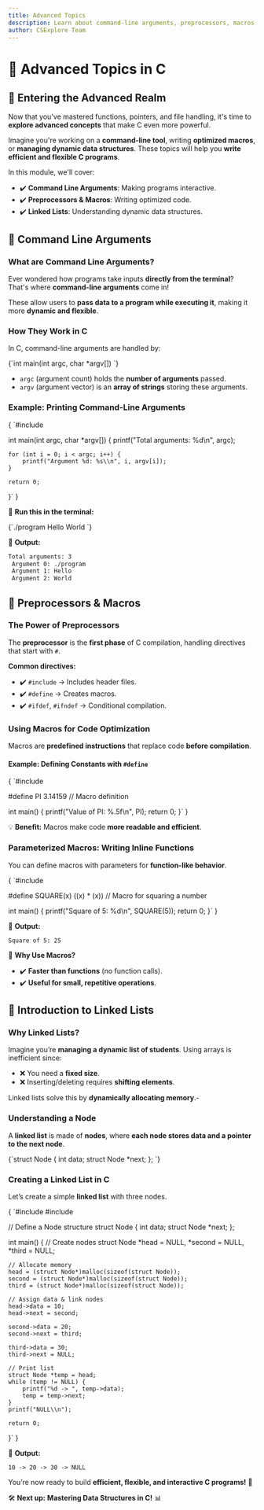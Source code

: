 ```yaml
---
title: Advanced Topics
description: Learn about command-line arguments, preprocessors, macros, and the basics of linked lists in C.
author: CSExplore Team
---
```


# 🚀 Advanced Topics in C

## 🌟 Entering the Advanced Realm

Now that you've mastered functions, pointers, and file handling, it's time to **explore advanced concepts** that make C even more powerful.

Imagine you're working on a **command-line tool**, writing **optimized macros**, or **managing dynamic data structures**. These topics will help you **write efficient and flexible C programs**.

In this module, we'll cover:

- ✔️ **Command Line Arguments**: Making programs interactive.
- ✔️ **Preprocessors & Macros**: Writing optimized code.
- ✔️ **Linked Lists**: Understanding dynamic data structures.

## 🎤 Command Line Arguments

### **What are Command Line Arguments?**

Ever wondered how programs take inputs **directly from the terminal**? That's where **command-line arguments** come in!

These allow users to **pass data to a program while executing it**, making it more **dynamic and flexible**.

### **How They Work in C**

In C, command-line arguments are handled by:

<CodeBlock langauge="c">
  {`int main(int argc, char *argv[])
`}
</CodeBlock>

- `argc` (argument count) holds the **number of arguments** passed.
- `argv` (argument vector) is an **array of strings** storing these arguments.

### **Example: Printing Command-Line Arguments**

<CodeBlock language="c">
{
`#include <stdio.h>

int main(int argc, char \*argv[]) {
printf("Total arguments: %d\\n", argc);

    for (int i = 0; i < argc; i++) {
        printf("Argument %d: %s\\n", i, argv[i]);
    }

    return 0;

}`
}

</CodeBlock>

📌 **Run this in the terminal:**

<CodeBlock langauge="bash">
  {`./program Hello World
`}
</CodeBlock>

📌 **Output:**

```bash
Total arguments: 3
 Argument 0: ./program
 Argument 1: Hello
 Argument 2: World
```

## 🔧 Preprocessors & Macros

### **The Power of Preprocessors**

The **preprocessor** is the **first phase** of C compilation, handling directives that start with `#`.

**Common directives:**

- ✔️ `#include` → Includes header files.
- ✔️ `#define` → Creates macros.
- ✔️ `#ifdef`, `#ifndef` → Conditional compilation.

### **Using Macros for Code Optimization**

Macros are **predefined instructions** that replace code **before compilation**.

#### **Example: Defining Constants with `#define`**

<CodeBlock language="c">
{
`#include <stdio.h>

#define PI 3.14159 // Macro definition

int main() {
printf("Value of PI: %.5f\\n", PI);
return 0;
}`
}

</CodeBlock>

💡 **Benefit:** Macros make code **more readable and efficient**.

### **Parameterized Macros: Writing Inline Functions**

You can define macros with parameters for **function-like behavior**.

<CodeBlock language="c">
{
`#include <stdio.h>

#define SQUARE(x) ((x) \* (x)) // Macro for squaring a number

int main() {
printf("Square of 5: %d\\n", SQUARE(5));
return 0;
}`
}

</CodeBlock>

📌 **Output:**

```
Square of 5: 25
```

📌 **Why Use Macros?**

- ✔️ **Faster than functions** (no function calls).
- ✔️ **Useful for small, repetitive operations**.

## 🔗 Introduction to Linked Lists

### **Why Linked Lists?**

Imagine you’re **managing a dynamic list of students**. Using arrays is inefficient since:

- ❌ You need a **fixed size**.
- ❌ Inserting/deleting requires **shifting elements**.

Linked lists solve this by **dynamically allocating memory**.-

### **Understanding a Node**

A **linked list** is made of **nodes**, where **each node stores data and a pointer to the next node**.

<CodeBlock language="c">
  {`struct Node {
    int data;
    struct Node *next;
};
`}
</CodeBlock>

### **Creating a Linked List in C**

Let’s create a simple **linked list** with three nodes.

<CodeBlock language="c">
{
`#include <stdio.h>
#include <stdlib.h>

// Define a Node structure
struct Node {
int data;
struct Node \*next;
};

int main() {
// Create nodes
struct Node *head = NULL, *second = NULL, \*third = NULL;

    // Allocate memory
    head = (struct Node*)malloc(sizeof(struct Node));
    second = (struct Node*)malloc(sizeof(struct Node));
    third = (struct Node*)malloc(sizeof(struct Node));

    // Assign data & link nodes
    head->data = 10;
    head->next = second;

    second->data = 20;
    second->next = third;

    third->data = 30;
    third->next = NULL;

    // Print list
    struct Node *temp = head;
    while (temp != NULL) {
        printf("%d -> ", temp->data);
        temp = temp->next;
    }
    printf("NULL\\n");

    return 0;

}`
}

</CodeBlock>

📌 **Output:**

```
10 -> 20 -> 30 -> NULL
```

You’re now ready to build **efficient, flexible, and interactive C programs!** 🚀

🛠️ **Next up:** **Mastering Data Structures in C!** 📊
